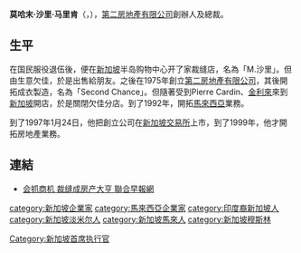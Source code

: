 '''莫哈末·沙里·马里肯'''（'''{{lang-en|Mohamed Salleh Marican}}'''，{{bd|1949年}}），[[第二房地產有限公司|第二房地產有限公司]]創辦人及總裁。

==生平==
在国民服役退伍後，便在[[新加坡|新加坡]]半岛购物中心开了家裁缝店，名為「M.沙里」。但由生意欠佳，於是出售給朋友。之後在1975年創立[[第二房地產有限公司|第二房地產有限公司]]，其後開拓成衣製造，名為「Second Chance」。但隨著受到Pierre Cardin、[[金利來|金利來]]來到[[新加坡|新加坡]]開店，於是關閉欠佳分店。到了1992年，開拓[[馬來西亞|馬來西亞]]業務。

到了1997年1月24日，他把創立公司在[[新加坡交易所|新加坡交易所]]上市，到了1999年，他才開拓房地產業務。

==連結==
*[http://www.zaobao.com/finance/pages2/people090628.shtml 会抓商机 裁缝成房产大亨 聯合早報網] {{Wayback|url=http://www.zaobao.com/finance/pages2/people090628.shtml |date=20120806151851 }}

{{DEFAULTSORT:Marican, Mohamed Salleh}}
[[Category:新加坡首席执行官|Category:新加坡首席执行官]]
[[category:新加坡企業家|category:新加坡企業家]]
[[category:馬來西亞企業家|category:馬來西亞企業家]]
[[category:印度裔新加坡人|category:印度裔新加坡人]]
[[category:新加坡淡米尔人|category:新加坡淡米尔人]]
[[category:新加坡馬來人|category:新加坡馬來人]]
[[category:新加坡穆斯林|category:新加坡穆斯林]]